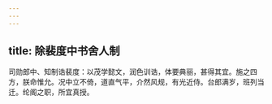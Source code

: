 ```yaml
---
---
---
```

title: 除裴度中书舍人制
---



司勋郎中、知制诰裴度：以茂学懿文，润色训诰，体要典丽，甚得其宜。施之四方，朕命惟允。况中立不倚，道直气平，介然风规，有光近侍。台郎满岁，班列当迁。纶阁之职，所宜真授。